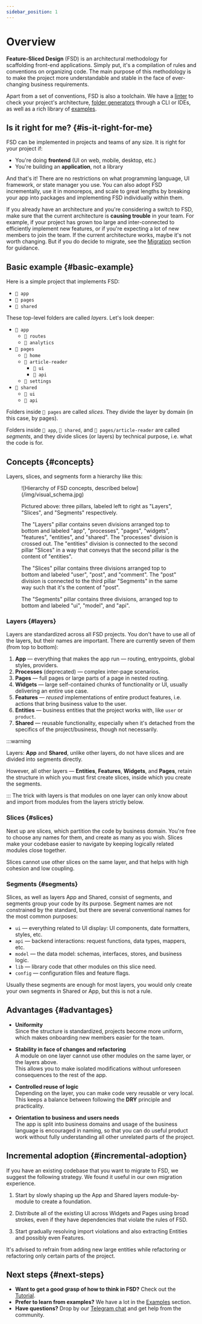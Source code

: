 ```yaml
---
sidebar_position: 1
---
```


# Overview

**Feature-Sliced Design** (FSD) is an architectural methodology for scaffolding front-end applications. Simply put, it's a compilation of rules and conventions on organizing code. The main purpose of this methodology is to make the project more understandable and stable in the face of ever-changing business requirements.

Apart from a set of conventions, FSD is also a toolchain. We have a [linter][ext-steiger] to check your project's architecture, [folder generators][ext-tools] through a CLI or IDEs, as well as a rich library of [examples][examples].

## Is it right for me? {#is-it-right-for-me}

FSD can be implemented in projects and teams of any size. It is right for your project if:

- You're doing **frontend** (UI on web, mobile, desktop, etc.)
- You're building an **application**, not a library

And that's it! There are no restrictions on what programming language, UI framework, or state manager you use. You can also adopt FSD incrementally, use it in monorepos, and scale to great lengths by breaking your app into packages and implementing FSD individually within them.

If you already have an architecture and you're considering a switch to FSD, make sure that the current architecture is **causing trouble** in your team. For example, if your project has grown too large and inter-connected to efficiently implement new features, or if you're expecting a lot of new members to join the team. If the current architecture works, maybe it's not worth changing. But if you do decide to migrate, see the [Migration][migration] section for guidance.

## Basic example {#basic-example}

Here is a simple project that implements FSD:

- `📁 app`
- `📁 pages`
- `📁 shared`

These top-level folders are called _layers_. Let's look deeper:

- `📂 app`
   - `📁 routes`
   - `📁 analytics`
- `📂 pages`
   - `📁 home`
   - `📂 article-reader`
      - `📁 ui`
      - `📁 api`
   - `📁 settings`
- `📂 shared`
   - `📁 ui`
   - `📁 api`

Folders inside `📂 pages` are called _slices_. They divide the layer by domain (in this case, by pages). 

Folders inside `📂 app`, `📂 shared`, and `📂 pages/article-reader` are called _segments_, and they divide slices (or layers) by technical purpose, i.e. what the code is for.

## Concepts {#concepts}

Layers, slices, and segments form a hierarchy like this:

<figure>
   ![Hierarchy of FSD concepts, described below](/img/visual_schema.jpg)

   <figcaption style={{ fontStyle: "italic", fontSize: "0.9em" }}>
      <p>Pictured above: three pillars, labeled left to right as "Layers", "Slices", and "Segments" respectively.</p>
      <p>The "Layers" pillar contains seven divisions arranged top to bottom and labeled "app", "processes", "pages", "widgets", "features", "entities", and "shared". The "processes" division is crossed out. The "entities" division is connected to the second pillar "Slices" in a way that conveys that the second pillar is the content of "entities".</p>
      <p>The "Slices" pillar contains three divisions arranged top to bottom and labeled "user", "post", and "comment". The "post" division is connected to the third pillar "Segments" in the same way such that it's the content of "post".</p>
      <p>The "Segments" pillar contains three divisions, arranged top to bottom and labeled "ui", "model", and "api".</p>
   </figcaption>
</figure>

### Layers {#layers}

Layers are standardized across all FSD projects. You don't have to use all of the layers, but their names are important. There are currently seven of them (from top to bottom):

1. **App** — everything that makes the app run — routing, entrypoints, global styles, providers.
2. **Processes** (deprecated) — complex inter-page scenarios.
3. **Pages** — full pages or large parts of a page in nested routing.
4. **Widgets** — large self-contained chunks of functionality or UI, usually delivering an entire use case.
5. **Features** — _reused_ implementations of entire product features, i.e. actions that bring business value to the user.
6. **Entities** — business entities that the project works with, like `user` or `product`.
7. **Shared** — reusable functionality, especially when it's detached from the specifics of the project/business, though not necessarily.

:::warning

Layers: **App** and **Shared**, unlike other layers, do not have slices and are divided into segments directly.

However, all other layers — **Entities**, **Features**, **Widgets**, and **Pages**, retain the structure in which you must first create slices, inside which you create the segments.

:::
The trick with layers is that modules on one layer can only know about and import from modules from the layers strictly below.

### Slices {#slices}

Next up are slices, which partition the code by business domain. You're free to choose any names for them, and create as many as you wish. Slices make your codebase easier to navigate by keeping logically related modules close together.

Slices cannot use other slices on the same layer, and that helps with high cohesion and low coupling.

### Segments {#segments}

Slices, as well as layers App and Shared, consist of segments, and segments group your code by its purpose. Segment names are not constrained by the standard, but there are several conventional names for the most common purposes:

- `ui` — everything related to UI display: UI components, date formatters, styles, etc.
- `api` — backend interactions: request functions, data types, mappers, etc.
- `model` — the data model: schemas, interfaces, stores, and business logic.
- `lib` — library code that other modules on this slice need.
- `config` — configuration files and feature flags.

Usually these segments are enough for most layers, you would only create your own segments in Shared or App, but this is not a rule.

## Advantages {#advantages}

- **Uniformity**  
  Since the structure is standardized, projects become more uniform, which makes onboarding new members easier for the team.

- **Stability in face of changes and refactoring**  
  A module on one layer cannot use other modules on the same layer, or the layers above.  
  This allows you to make isolated modifications without unforeseen consequences to the rest of the app.

- **Controlled reuse of logic**  
  Depending on the layer, you can make code very reusable or very local.  
  This keeps a balance between following the **DRY** principle and practicality. 

- **Orientation to business and users needs**  
  The app is split into business domains and usage of the business language is encouraged in naming, so that you can do useful product work without fully understanding all other unrelated parts of the project.

## Incremental adoption {#incremental-adoption}

If you have an existing codebase that you want to migrate to FSD, we suggest the following strategy. We found it useful in our own migration experience.

1. Start by slowly shaping up the App and Shared layers module-by-module to create a foundation.

2. Distribute all of the existing UI across Widgets and Pages using broad strokes, even if they have dependencies that violate the rules of FSD.

3. Start gradually resolving import violations and also extracting Entities and possibly even Features.

It's advised to refrain from adding new large entities while refactoring or refactoring only certain parts of the project.

## Next steps {#next-steps}

- **Want to get a good grasp of how to think in FSD?** Check out the [Tutorial][tutorial].
- **Prefer to learn from examples?** We have a lot in the [Examples][examples] section.
- **Have questions?** Drop by our [Telegram chat][ext-telegram] and get help from the community.

[tutorial]: /docs/get-started/tutorial
[examples]: /examples
[migration]: /docs/guides/migration/from-custom
[ext-steiger]: https://github.com/feature-sliced/steiger
[ext-tools]: https://github.com/feature-sliced/awesome?tab=readme-ov-file#tools
[ext-telegram]: https://t.me/feature_sliced

